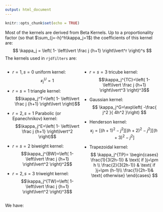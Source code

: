 ```yaml
---
output: html_document
---
```


```r
knitr::opts_chunk$set(echo = TRUE)
```


<style>
.parent {
  display: grid;
  grid-template-columns: repeat(2, 1fr);
  grid-template-rows: 2fr;
  grid-column-gap: 0px;
  grid-row-gap: 0px;
}
</style>
<style>
 .col2 {
  columns: 2;     
  -webkit-columns: 2; 
  -moz-columns: 2;
  -webkit-column-count: 2;
      -moz-column-count: 2;
           column-count: 2;

   -webkit-column-gap: 20px;
      -moz-column-gap: 20px;
           column-gap: 20px;
 }
</style>
   


Most of the kernels are derived from Beta Kernels. 
Up to a proportionality factor (so that $\sum_{j=-h}^h\kappa_j=1$) the coefficients of this kernel are:
$$
\kappa_j = \left(
  1-
  \left\lvert
  \frac j {h+1}
  \right\lvert^r
\right)^s
$$
The kernels used in `rjdfilters` are:

::: {.parent}
::: {}
- $r=1,s=0$ uniform kernel: 
$$\kappa_j^U=1$$

- $r=s=1$ triangle kernel:
$$\kappa_j^T=\left(
  1-
  \left\lvert
  \frac j {h+1}
  \right\lvert
\right)$$

- $r=2,s=1$  Parabolic (or Epanechnikov) kernel:
$$\kappa_j^E=\left(
  1-
  \left\lvert
  \frac j {h+1}
  \right\lvert^2
\right)$$

- $r=s=2$ biweight kernel:
$$\kappa_j^{BW}=\left(
  1-
  \left\lvert
  \frac j {h+1}
  \right\lvert^2
\right)^2$$

- $r = 2, s = 3$ triweight kernel:
$$\kappa_j^{TW}=\left(
  1-
  \left\lvert
  \frac j {h+1}
  \right\lvert^2
\right)^3$$
:::
::: {}
- $r = s = 3$ tricube kernel:
$$\kappa_j^{TC}=\left(
  1-
  \left\lvert
  \frac j {h+1}
  \right\lvert^3
\right)^3$$

- Gaussian kernel:
$$
\kappa_j^G=\exp\left(
-\frac{
  j^2
}{
  4h^2
}\right)
$$
- Henderson kernel:
$$
\kappa_{j}=\left[(h+1)^{2}-j^{2}\right]\left[(h+2)^{2}-j^{2}\right]\left[(h+3)^{2}-j^{2}\right]
$$

- Trapezoidal kernel:
$$
\kappa_j^{TP}=
\begin{cases}
  \frac{1}{3(2h-1)} & \text{ if }j=\pm h 
  \\
  \frac{2}{3(2h-1)} & \text{ if }j=\pm (h-1)\\
  \frac{1}{2h-1}& \text{ otherwise}
\end{cases}
$$
::: 
::::

We have:
\begin{align*}
\kappa_j^{E}&\geq \kappa_j^{BW} \geq \kappa_j^{TW} \\
\kappa_j^{E}&\geq \kappa_j^T \\
\kappa_j^{TC} &\geq \kappa_j^{TW}
\end{align*}

